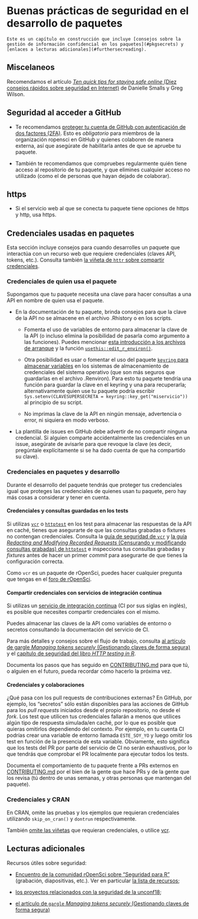 # Buenas prácticas de seguridad en el desarrollo de paquetes {#package-development-security-best-practices}

```block
Este es un capítulo en construcción que incluye [consejos sobre la gestión de información confidencial en los paquetes](#pkgsecrets) y [enlaces a lecturas adicionales](#furthersecreading).
```

## Miscelaneos {#miscellaneous}

Recomendamos el artículo [*Ten quick tips for staying safe online* (Diez consejos rápidos sobre seguridad en Internet)](https://journals.plos.org/ploscompbiol/article?id=10.1371/journal.pcbi.1008563) de Danielle Smalls y Greg Wilson.

## Seguridad al acceder a GitHub {#git-hub-access-security}

- Te recomendamos [proteger tu cuenta de GitHub con autenticación de dos factores (2FA)](https://docs.github.com/es/authentication/securing-your-account-with-two-factor-authentication-2fa).
  Esto es *obligatorio* para miembros de la organización ropensci en GitHub y quienes colaboren de manera externa, así que asegúrate de habilitarla antes de que se apruebe tu paquete.

- También te recomendamos que compruebes regularmente quién tiene acceso al repositorio de tu paquete, y que elimines cualquier acceso no utilizado (como el de personas que hayan dejado de colaborar).

## https {#https}

- Si el servicio web al que se conecta tu paquete tiene opciones de https y http, usa https.

## Credenciales usadas en paquetes  {#pkgsecrets}

Esta sección incluye consejos para cuando desarrolles un paquete que interactúa con un recurso web que requiere credenciales (claves API, tokens, etc.).
Consulta también [la viñeta de `httr` sobre compartir credenciales](https://httr.r-lib.org/articles/secrets.html).

### Credenciales de quien usa el paquete {#secrets-in-packages-and-user-protection}

Supongamos que tu paquete necesita una clave para hacer consultas a una API en nombre de quien usa el paquete.

- En la documentación de tu paquete, brinda consejos para que la clave de la API no se almacene en el archivo .Rhistory o en los scripts.
  
  - Fomenta el uso de variables de entorno para almacenar la clave de la API (o incluso elimina la posibilidad de pasarla como argumento a las funciones).
    Puedes mencionar [esta introducción a los archivos de arranque](https://rstats.wtf/r-startup.html) y la función [`usethis::edit_r_environ()`](https://usethis.r-lib.org/reference/edit.html).
  
  - Otra posibilidad es usar o fomentar el uso del paquete [`keyring` para almacenar variables](https://github.com/r-lib/keyring#readme) en los sistemas de almacenamiento de credenciales del sistema operativo (que son más seguros que guardarlas en el archivo .Renviron).
    Para esto tu paquete tendría una función para guardar la clave en el keyring y una para recuperarla; alternativamente quien use tu paquete podría escribir `Sys.setenv(CLAVESUPERSECRETA = keyring::key_get("miservicio"))` al principio de su script.
  
  - No imprimas la clave de la API en ningún mensaje, advertencia o error, ni siquiera en modo verboso.

- La plantilla de issues en GitHub debe advertir de no compartir ninguna credencial.
  Si alguien comparte accidentalmente las credenciales en un issue, asegúrate de avisarle para que revoque la clave (es decir, pregúntale explícitamente si se ha dado cuenta de que ha compartido su clave).

### Credenciales en paquetes y desarrollo {#secrets-in-packages-and-development}

Durante el desarrollo del paquete tendrás que proteger tus credenciales igual que proteges las credenciales de quienes usan tu paquete, pero hay más cosas a considerar y tener en cuenta.

#### Credenciales y consultas guardadas en los tests {#secrets-and-recorded-requests-in-tests}

Si utilizas [`vcr`](https://docs.ropensci.org/vcr/) o [`httptest`](https://enpiar.com/r/httptest/) en los test para almacenar las respuestas de la API en caché, tienes que asegurarte de que las consultas grabadas o fixtures no contengan credenciales.
Consulta la [guía de seguridad de `vcr`](https://books.ropensci.org/http-testing/security-chapter.html) y [la guía *Redacting and Modifying Recorded Requests* (Censurando y modificando consultas grabadas) de `httptest`](https://enpiar.com/r/httptest/articles/redacting.html) e inspecciona tus consultas grabadas y *fixtures* antes de hacer un primer *commit* para asegurarte de que tienes la configuración correcta.

Como `vcr` es un paquete de rOpenSci, puedes hacer cualquier pregunta que tengas en el [foro de rOpenSci](https://discuss.ropensci.org/).

#### Compartir credenciales con servicios de integración contínua {#share-secrets-with-ci-services}

Si utilizas un [servicio de integración continua](#ci) (CI por sus siglas en inglés), es posible que necesites compartir credenciales con el mismo.

Puedes almacenar las claves de la API como variables de entorno o secretos consultando la documentación del servicio de CI.

Para más detalles y consejos sobre el flujo de trabajo, consulta [al artículo de gargle *Managing tokens securely* (Gestionando claves de forma segura)](https://gargle.r-lib.org/articles/articles/managing-tokens-securely.html) y el [capítulo de seguridad del libro *HTTP testing in R*](https://books.ropensci.org/http-testing/security-chapter.html).

Documenta los pasos que has seguido en [CONTRIBUTING.md](#friendlyfiles) para que tú, o alguien en el futuro, pueda recordar cómo hacerlo la próxima vez.

#### Credenciales y colaboraciones {#secrets-and-collaborations}

¿Qué pasa con los pull requests de contribuciones externas?
En GitHub, por ejemplo, los "secretos" sólo están disponibles para las acciones de GitHub para los *pull requests* iniciados desde el propio repositorio, no desde el *fork*.
Los test que utilicen tus credenciales fallarán a menos que utilices algún tipo de respuesta simulada/en caché, por lo que es posible que quieras omitirlos dependiendo del contexto.
Por ejemplo, en tu cuenta CI podrías crear una variable de entorno llamada `ESTE_SOY_YO` y luego omitir los test en función de la presencia de esta variable.
Obviamente, esto significa que los tests del PR por parte del servicio de CI no serán exhaustivos, por lo que tendrás que comprobar el PR localmente para ejecutar todos los tests.

Documenta el comportamiento de tu paquete frente a PRs externos en [CONTRIBUTING.md](#friendlyfiles) por el bien de la gente que hace PRs y de la gente que los revisa (tú dentro de unas semanas, y otras personas que mantengan del paquete).

### Credenciales y CRAN {#secrets-and-cran}

En CRAN, omite las pruebas y los ejemplos que requieran credenciales utilizando `skip_on_cran()` y `dontrun` respectivamente.

También [omite las viñetas](https://ropensci.org/technotes/2019/12/08/precompute-vignettes/) que requieran credenciales, o utilice [vcr](https://docs.ropensci.org/vcr/reference/setup_knitr.html).

## Lecturas adicionales  {#furthersecreading}

Recursos útiles sobre seguridad:

- [Encuentro de la comunidad rOpenSci sobre "Seguridad para R"](https://ropensci.org/commcalls/2019-05-07/) (grabación, diapositivas, etc.).
  Ver en particular [la lista de recursos](https://ropensci.org/blog/2019/04/09/commcall-may2019/#resources);

- [los proyectos relacionados con la seguridad de la unconf18](https://ropensci.org/blog/2018/06/06/unconf18_recap_2/);

- [el artículo de `gargle` *Managing tokens securely* (Gestionando claves de forma segura)](gargle.r-lib.org/articles/articles/managing-tokens-securely.html)


